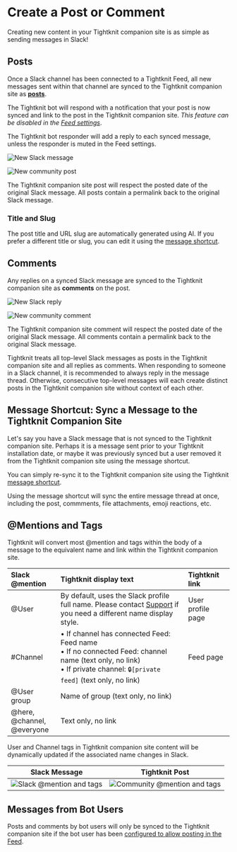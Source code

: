 
# Create a Post or Comment

Creating new content in your Tightknit companion site is as simple as sending messages in Slack!

## Posts

Once a Slack channel has been connected to a Tightknit Feed, all new messages sent within that channel
are synced to the Tightknit companion site as **[posts](/companion-site/pages/post)**.

The Tightknit bot will respond with a notification that your post is now synced and link to the post in the Tightknit companion site. _This feature can be disabled in the [Feed settings](/channels-and-feeds/manage-feeds)_.

<Callout type="info">
  The Tightknit bot responder will add a reply to each synced message, unless
  the responder is muted in the Feed settings.
</Callout>

![New Slack message](/new-slack-message2.png)

![New community post](/new-post.png)

The Tightknit companion site post will respect the posted date of the original Slack message. All posts contain a permalink back to the original Slack message.

### Title and Slug

The post title and URL slug are automatically generated using AI.
If you prefer a different title or slug, you can edit it using the [message shortcut](/basics/message-shortcuts#tightknit-shortcuts).

## Comments

Any replies on a synced Slack message are synced to the Tightknit companion site as **comments** on the post.

![New Slack reply](/new-slack-reply.png)

![New community comment](/new-comment.png)

The Tightknit companion site comment will respect the posted date of the original Slack message. All comments contain a permalink back to the original Slack message.

<Callout>
  Tightknit treats all top-level Slack messages as posts in the Tightknit
  companion site and all replies as comments. When responding to someone in a
  Slack channel, it is recommended to always reply in the message thread.
  Otherwise, consecutive top-level messages will each create distinct posts in
  the Tightknit companion site without context of each other.
</Callout>

## Message Shortcut: Sync a Message to the Tightknit Companion Site

Let's say you have a Slack message that is not synced to the Tightknit companion site. Perhaps it is a message sent prior
to your Tightknit installation date, or maybe it was previously synced but a user removed it from the Tightknit companion site using the message shortcut.

You can simply re-sync it to the Tightknit companion site using the Tightknit [message shortcut](/basics/message-shortcuts#tightknit-shortcuts).

<Callout>
  Using the message shortcut will sync the entire message thread at once,
  including the post, commments, file attachments, emoji reactions, etc.
</Callout>

## @Mentions and Tags

Tightknit will convert most @mention and tags within the body of a message to the equivalent name and link within the Tightknit companion site.

| **Slack @mention**                   | **Tightknit display text**                                                                                                                                                 | **Tightknit link** |
| :----------------------------------- | :------------------------------------------------------------------------------------------------------------------------------------------------------------------------- | :----------------- |
| @User                                | By default, uses the Slack profile full name. Please contact [Support](mailto:support@tightknit.ai) if you need a different name display style.                            | User profile page  |
| #Channel                             | • If channel has connected Feed: Feed name<br/>• If no connected Feed: channel name (text only, no link)<br/>• If private channel: `🔒[private feed]` (text only, no link) | Feed page          |
| @User group                          | Name of group (text only, no link)                                                                                                                                         |                    |
| @here,<br/> @channel,<br/> @everyone | Text only, no link                                                                                                                                                         |                    |

User and Channel tags in Tightknit companion site content will be dynamically updated if the associated name changes in Slack.

|                   Slack Message                   |                      Tightknit Post                       |
| :-----------------------------------------------: | :-------------------------------------------------------: |
| ![Slack @mention and tags](/at-mention-slack.png) | ![Community @mention and tags](/at-mention-community.png) |

## Messages from Bot Users

Posts and comments by bot users will only be synced to the Tightknit companion site if the bot user has been [configured to allow posting in the Feed](/companion-site/profiles/allowed-bots).
